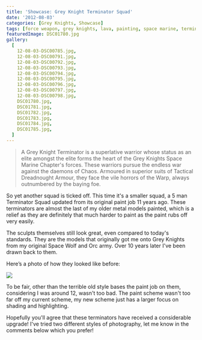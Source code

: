 ```yaml
---
title: 'Showcase: Grey Knight Terminator Squad'
date: '2012-08-03'
categories: [Grey Knights, Showcase]
tags: [force weapon, grey knights, lava, painting, space marine, terminator]
featuredImage: DSC01780.jpg
gallery:
  [
    12-08-03-DSC00785.jpg,
    12-08-03-DSC00791.jpg,
    12-08-03-DSC00792.jpg,
    12-08-03-DSC00793.jpg,
    12-08-03-DSC00794.jpg,
    12-08-03-DSC00795.jpg,
    12-08-03-DSC00796.jpg,
    12-08-03-DSC00797.jpg,
    12-08-03-DSC00798.jpg,
    DSC01780.jpg,
    DSC01781.jpg,
    DSC01782.jpg,
    DSC01783.jpg,
    DSC01784.jpg,
    DSC01785.jpg,
  ]
---
```


> A Grey Knight Terminator is a superlative warrior whose status as an elite amongst the elite forms the heart of the Grey Knights Space Marine Chapter's forces. These warriors pursue the endless war against the daemons of Chaos. Armoured in superior suits of Tactical Dreadnought Armour, they face the vile horrors of the Warp, always outnumbered by the baying foe.

So yet another squad is ticked off. This time it's a smaller squad, a 5 man Terminator Squad updated from its original paint job 11 years ago. These terminators are almost the last of my older metal models painted, which is a relief as they are definitely that much harder to paint as the paint rubs off very easily.

The sculpts themselves still look great, even compared to today's standards. They are the models that originally got me onto Grey Knights from my original Space Wolf and Orc army. Over 10 years later I've been drawn back to them.

Here’s a photo of how they looked like before:

![](DSC09941.jpg)

To be fair, other than the terrible old style bases the paint job on them, considering I was around 12, wasn't too bad. The paint scheme wasn't too far off my current scheme, my new scheme just has a larger focus on shading and highlighting.

Hopefully you'll agree that these terminators have received a considerable upgrade! I've tried two different styles of photography, let me know in the comments below which you prefer!
